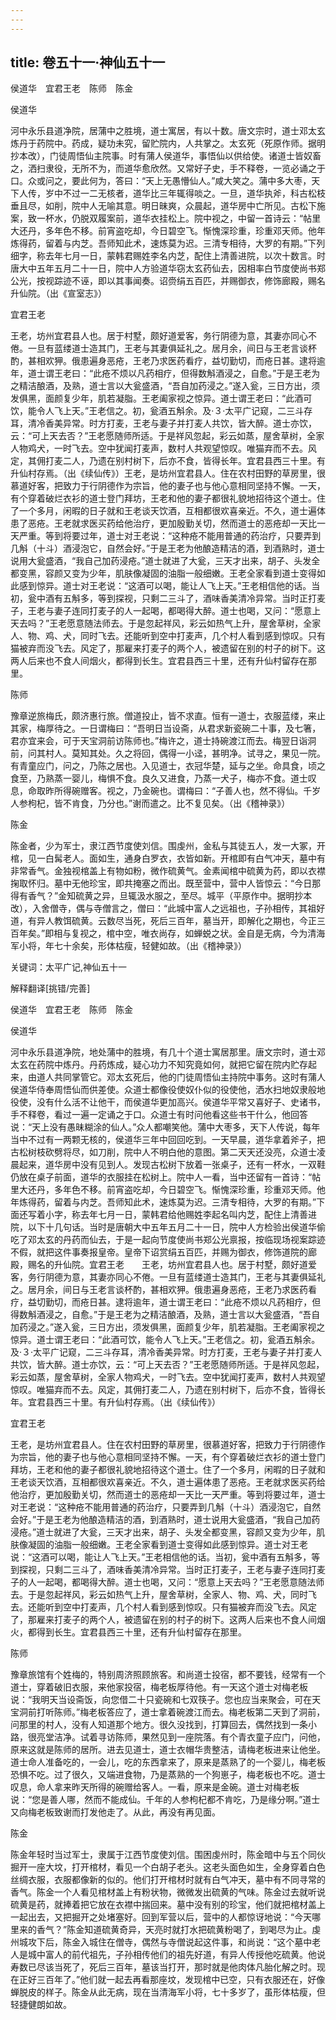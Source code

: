 ```yaml
---
---
---
```

title: 卷五十一·神仙五十一
---

侯道华　宜君王老　陈师　陈金

侯道华

河中永乐县道净院，居蒲中之胜境，道士寓居，有以十数。唐文宗时，道士邓太玄炼丹于药院中。药成，疑功未究，留贮院内，人共掌之。太玄死（死原作师。据明抄本改），门徒周悟仙主院事。时有蒲人侯道华，事悟仙以供给使。诸道士皆奴畜之，洒扫隶役，无所不为，而道华愈欣然。又常好子史，手不释卷，一览必诵之于口。众或问之，要此何为，答曰：“天上无愚懵仙人。”咸大笑之。蒲中多大枣，天下人传，岁中不过一二无核者，道华比三年辄得啖之。一旦，道华执斧，科古松枝垂且尽，如削，院中人无喻其意。明日昧爽，众晨起，道华房中亡所见。古松下施案，致一杯水，仍脱双履案前，道华衣挂松上。院中视之，中留一首诗云：“帖里大还丹，多年色不移。前宵盗吃却，今日碧空飞。惭愧深珍重，珍重邓天师。他年炼得药，留着与内芝。吾师知此术，速炼莫为迟。三清专相待，大罗的有期。”下列细字，称去年七月一日，蒙韩君赐姓李名内芝，配住上清善进院，以次十数言。时唐大中五年五月二十一日，院中人方验道华窃太玄药仙去，因相率白节度使尚书郑公光，按视踪迹不诬，即以其事闻奏。诏赍绢五百匹，并赐御衣，修饰廊殿，赐名升仙院。（出《宣室志》）

宜君王老

王老，坊州宜君县人也。居于村墅，颇好道爱客，务行阴德为意，其妻亦同心不倦。一旦有蓝缕道士造其门，王老与其妻俱延礼之。居月余，间日与王老言谈杯酌，甚相欢狎。俄患遍身恶疮，王老乃求医药看疗，益切勤切，而疮日甚。逮将逾年，道士谓王老曰：“此疮不烦以凡药相疗，但得数斛酒浸之，自愈。”于是王老为之精洁酿酒，及熟，道士言以大瓮盛酒，“吾自加药浸之。”遂入瓮，三日方出，须发俱黑，面颜复少年，肌若凝脂。王老阖家视之惊异。道士谓王老曰：“此酒可饮，能令人飞上天。”王老信之。初，瓮酒五斛余。及·３·太平广记窥，二三斗存耳，清冷香美异常。时方打麦，王老与妻子并打麦人共饮，皆大醉。道士亦饮，云：“可上天去否？”王老愿随师所适。于是祥风忽起，彩云如蒸，屋舍草树，全家人物鸡犬，一时飞去。空中犹闻打麦声，数村人共观望惊叹。唯猫弃而不去。风定，其佣打麦二人，乃遗在别村树下，后亦不食，皆得长年。宜君县西三十里。有升仙村存焉。（出《续仙传》）王老，是坊州宜君县人。住在农村田野的草房里，很慕道好客，把致力于行阴德作为宗旨，他的妻子也与他心意相同坚持不懈。一天，有个穿着破烂衣衫的道士登门拜坊，王老和他的妻子都很礼貌地招待这个道士。住了一个多月，闲暇的日子就和王老谈天饮酒，互相都很欢喜亲近。不久，道士遍体患了恶疮。王老就求医买药给他治疗，更加殷勤关切，然而道士的恶疮却一天比一天严重。等到将要过年，道士对王老说：“这种疮不能用普通的药治疗，只要弄到几斛（十斗）酒浸泡它，自然会好。”于是王老为他酿造精洁的酒，到酒熟时，道士说用大瓮盛酒，“我自己加药浸疮。”道士就进了大瓮，三天才出来，胡子、头发全都变黑，容颜又变为少年，肌肤像凝固的油脂一般细嫩。王老全家看到道士变得如此感到惊异。道士对王老说：“这酒可以喝，能让人飞上天。”王老相信他的话。当初，瓮中酒有五斛多，等到探视，只剩二三斗了，酒味香美清冷异常。当时正打麦子，王老与妻子连同打麦子的人一起喝，都喝得大醉。道士也喝，又问：“愿意上天去吗？”王老愿意随法师去。于是忽起祥风，彩云如热气上升，屋舍草树，全家人、物、鸡、犬，同时飞去。还能听到空中打麦声，几个村人看到感到惊叹。只有猫被弃而没飞去。风定了，那雇来打麦子的两个人，被遗留在别的村子的树下。这两人后来也不食人间烟火，都得到长生。宜君县西三十里，还有升仙村留存在那里。

陈师

豫章逆旅梅氏，颇济惠行旅。僧道投止，皆不求直。恒有一道士，衣服蓝缕，来止其家，梅厚待之。一日谓梅曰：“吾明日当设斋，从君求新瓷碗二十事，及七箸，君亦宜来会，可于天宝洞前访陈师也。”梅许之，道士持碗渡江而去。梅翌日诣洞前，问其村人。莫知其处。久之将回，偶得一小迳，甚明净。试寻之，果见一院。有青童应门，问之，乃陈之居也。入见道士，衣冠华楚，延与之坐。命具食，顷之食至，乃熟蒸一婴儿，梅惧不食。良久又进食，乃蒸一犬子，梅亦不食。道士叹息，命取昨所得碗赠客。视之，乃金碗也。谓梅曰：“子善人也，然不得仙。千岁人参枸杞，皆不肯食，乃分也。”谢而遣之。比不复见矣。（出《稽神录》）

陈金

陈金者，少为军士，隶江西节度使刘信。围虔州，金私与其徒五人，发一大冢，开棺，见一白髯老人。面如生，通身白罗衣，衣皆如新。开棺即有白气冲天，墓中有非常香气。金独视棺盖上有物如粉，微作硫黄气。金素闻棺中硫黄为药，即以衣襟掬取怀归。墓中无他珍宝，即共掩塞之而出。既至营中，营中人皆惊云：“今日那得有香气？”金知硫黄之异，旦辄汲水服之，至尽。城平（平原作中。据明抄本改），入舍僧寺，偶与寺僧言之，僧曰：“此城中富人之远祖也，子孙相传，其祖好道，有异人教饵硫黄。云数尽当死，死后三百年，墓当开，即解化之期也，今正三百年矣。”即相与复视之，棺中空，唯衣尚存，如蝉蜕之状。金自是无病，今为清海军小将，年七十余矣，形体枯瘦，轻健如故。（出《稽神录》）

关键词：太平广记,神仙五十一

解释翻译[挑错/完善]

侯道华　宜君王老　陈师　陈金

侯道华

河中永乐县道净院，地处蒲中的胜境，有几十个道士寓居那里。唐文宗时，道士邓太玄在药院中炼丹。丹药炼成，疑心功力不知究竟如何，就把它留在院内贮存起来，由道人共同掌管它。邓太玄死后，他的门徒周悟仙主持院中事务。这时有蒲人侯道华侍奉周悟仙而供差使。众道士都像役使奴仆似的役使他，洒水扫地奴隶般地役使，没有什么活不让他干，而侯道华更加高兴。侯道华平常又喜好子、史诸书，手不释卷，看过一遍一定诵之于口。众道士有时问他看这些书干什么，他回答说：“天上没有愚昧糊涂的仙人。”众人都嘲笑他。蒲中大枣多，天下人传说，每年当中不过有一两颗无核的，侯道华三年中回回吃到。一天早晨，道华拿着斧子，把古松树枝砍劈将尽，如刀削，院中人不明白他的意图。第二天天还没亮，众道士凌晨起来，道华房中没有见到人。发现古松树下放着一张桌子，还有一杯水，一双鞋仍放在桌子前面，道华的衣服挂在松树上。院中人一看，当中还留有一首诗：“帖里大还丹，多年色不移。前宵盗吃却，今日碧空飞。惭愧深珍重，珍重邓天师。他年炼得药，留着与内芝。吾师知此术，速炼莫为迟。三清专相待，大罗的有期。”下面还写着小字，称去年七月一日，蒙韩君给他赐姓李起名叫内芝，配住上清善进院，以下十几句话。当时是唐朝大中五年五月二十一日，院中人方检验出侯道华偷吃了邓太玄的丹药而仙去，于是一起向节度使尚书郑公光禀报，按临现场视案踪迹不假，就把这件事奏报皇帝。皇帝下诏赏绢五百匹，并赐为御衣，修饰道院的廊殿，赐名的升仙院。宜君王老　　王老，坊州宜君县人也。居于村墅，颇好道爱客，务行阴德为意，其妻亦同心不倦。一旦有蓝缕道士造其门，王老与其妻俱延礼之。居月余，间日与王老言谈杯酌，甚相欢狎。俄患遍身恶疮，王老乃求医药看疗，益切勤切，而疮日甚。逮将逾年，道士谓王老曰：“此疮不烦以凡药相疗，但得数斛酒浸之，自愈。”于是王老为之精洁酿酒，及熟，道士言以大瓮盛酒，“吾自加药浸之。”遂入瓮，三日方出，须发俱黑，面颜复少年，肌若凝脂。王老阖家视之惊异。道士谓王老曰：“此酒可饮，能令人飞上天。”王老信之。初，瓮酒五斛余。及·３·太平广记窥，二三斗存耳，清冷香美异常。时方打麦，王老与妻子并打麦人共饮，皆大醉。道士亦饮，云：“可上天去否？”王老愿随师所适。于是祥风忽起，彩云如蒸，屋舍草树，全家人物鸡犬，一时飞去。空中犹闻打麦声，数村人共观望惊叹。唯猫弃而不去。风定，其佣打麦二人，乃遗在别村树下，后亦不食，皆得长年。宜君县西三十里。有升仙村存焉。（出《续仙传》）

宜君王老

王老，是坊州宜君县人。住在农村田野的草房里，很慕道好客，把致力于行阴德作为宗旨，他的妻子也与他心意相同坚持不懈。一天，有个穿着破烂衣衫的道士登门拜坊，王老和他的妻子都很礼貌地招待这个道士。住了一个多月，闲暇的日子就和王老谈天饮酒，互相都很欢喜亲近。不久，道士遍体患了恶疮。王老就求医买药给他治疗，更加殷勤关切，然而道士的恶疮却一天比一天严重。等到将要过年，道士对王老说：“这种疮不能用普通的药治疗，只要弄到几斛（十斗）酒浸泡它，自然会好。”于是王老为他酿造精洁的酒，到酒熟时，道士说用大瓮盛酒，“我自己加药浸疮。”道士就进了大瓮，三天才出来，胡子、头发全都变黑，容颜又变为少年，肌肤像凝固的油脂一般细嫩。王老全家看到道士变得如此感到惊异。道士对王老说：“这酒可以喝，能让人飞上天。”王老相信他的话。当初，瓮中酒有五斛多，等到探视，只剩二三斗了，酒味香美清冷异常。当时正打麦子，王老与妻子连同打麦子的人一起喝，都喝得大醉。道士也喝，又问：“愿意上天去吗？”王老愿意随法师去。于是忽起祥风，彩云如热气上升，屋舍草树，全家人、物、鸡、犬，同时飞去。还能听到空中打麦声，几个村人看到感到惊叹。只有猫被弃而没飞去。风定了，那雇来打麦子的两个人，被遗留在别的村子的树下。这两人后来也不食人间烟火，都得到长生。宜君县西三十里，还有升仙村留存在那里。

陈师

豫章旅馆有个姓梅的，特别周济照顾旅客。和尚道士投宿，都不要钱，经常有一个道士，穿着破旧衣服，来他家投宿，梅老板厚待他。有一天这个道士对梅老板说：“我明天当设斋饭，向您借二十只瓷碗和七双筷子。您也应当来聚会，可在天宝洞前打听陈师。”梅老板答应了，道士拿着碗渡江而去。梅老板第二天到了洞前，问那里的村人，没有人知道那个地方。很久没找到，打算回去，偶然找到一条小路，很亮堂洁净。试着寻访陈师，果然见到一座院落。有个青衣童子应门，问他，原来这就是陈师的居所。进去见道士，道士衣帽华贵整洁，请梅老板进来让他坐。道士命人准备吃的，一会儿，吃的东西拿来了，原来是蒸熟了的一个婴儿，梅老板恐惧不吃。过了很久，又端进食物，乃是蒸熟的一个狗崽子，梅老板也不吃。道士叹息，命人拿来昨天所得的碗赠给客人。一看，原来是金碗。道士对梅老板说：“您是善人哪，然而不能成仙。千年的人参枸杞都不肯吃，乃是缘分啊。”道士又向梅老板致谢而打发他走了。从此，再没有再见面。

陈金

陈金年轻时当过军士，隶属于江西节度使刘信。围困虔州时，陈金暗中与五个同伙掘开一座大坟，打开棺材，看见一个白胡子老头。这老头面色如生，全身穿着白色丝绸衣服，衣服都像新的似的。他们打开棺材时就有白气冲天，墓中有不同寻常的香气。陈金一个人看见棺材盖上有粉状物，微微发出硫黄的气味。陈金过去就听说硫黄是药，就捧着把它放在衣襟中揣回来。墓中没有别的珍宝，他们就把棺材盖上一起出去，又把掘开之处堵塞好。回到军营以后，营中的人都惊讶地说：“今天哪里来的香气？”陈金知道硫黄奇异，天亮时就打水把硫黄粉喝了，到喝尽为止。虔州城攻下后，陈金入城住在僧寺，偶然与寺僧说起这件事，和尚说：“这个墓中老人是城中富人的前代祖先，子孙相传他们的祖先好道，有异人传授他吃硫黄。他说寿数已尽该当死了，死后三百年，墓该当打开，那时就是他肉体凡胎化解之时。现在正好三百年了。”他们就一起去再看那座坟，发现棺中已空，只有衣服还在，好像蝉脱皮的样子。陈金从此无病，现在当清海军小将，七十多岁了，虽形体枯瘦，但轻捷健朗如故。

